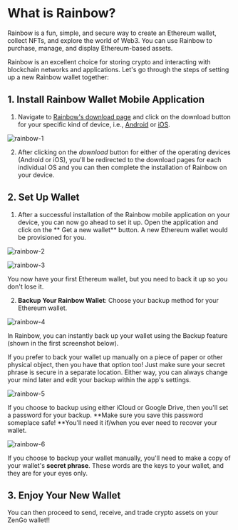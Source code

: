 # What is Rainbow?

Rainbow is a fun, simple, and secure way to create an Ethereum wallet, collect NFTs, and explore the world of Web3. You can use Rainbow to purchase, manage, and display Ethereum-based assets.

Rainbow is an excellent choice for storing crypto and interacting with blockchain networks and applications. Let's go through the steps of setting up a new Rainbow wallet together:

## 1. Install Rainbow Wallet Mobile Application

1. Navigate to [Rainbow's download page](https://rainbow.me/?_branch_match_id=1192294268543225580\&utm_source=branch\&utm_campaign=learn\&utm_medium=referral&_branch_referrer=H4sIAAAAAAAAA8soKSkottLXL8pLKk8sKNBLzs%2FVT07MLUjMTM%2FTz0lNLMoDAMk0iBoiAAAA) and click on the download button for your specific kind of device, i.e., [Android](https://play.google.com/store/apps/details?id=me.rainbow&%24web_only=true&_branch_match_id=1192294268543225580\&utm_source=branch\&utm_campaign=web-home\&utm_medium=marketing&_branch_referrer=H4sIAAAAAAAAA8soKSkottLXL8pLKk8sKNBLzs%2FVD0s0MfQIDzbzr0gCAIiGbKYfAAAA) or [iOS](https://apps.apple.com/us/app/rainbow-ethereum-wallet/id1457119021?%24web_only=true&_branch_match_id=1192294268543225580\&utm_source=branch\&utm_campaign=web-home\&utm_medium=marketing&_branch_referrer=H4sIAAAAAAAAA8soKSkottLXL8pLKk8sKNBLzs%2FV90%2F1TcnN9jLzr0gCAI5wN7gfAAAA).

![rainbow-1](rainbow-1.png "rainbow-1.png")

2. After clicking on the *download* button for either of the operating devices (Android or iOS), you'll be redirected to the download pages for each individual OS and you can then complete the installation of Rainbow on your device.

## 2. Set Up Wallet

1. After a successful installation of the Rainbow mobile application on your device, you can now go ahead to set it up. Open the application and click on the \*\* Get a new wallet\*\* button. A new Ethereum wallet would be provisioned for you.

![rainbow-2](rainbow-2.png "rainbow-2.png")

![rainbow-3](rainbow-3.png "rainbow-3.png")

You now have your first Ethereum wallet, but you need to back it up so you don't lose it.

2. **Backup Your Rainbow Wallet**: Choose your backup method for your Ethereum wallet.

![rainbow-4](rainbow-4.png "rainbow-4.png")

In Rainbow, you can instantly back up your wallet using the Backup feature (shown in the first screenshot below).

If you prefer to back your wallet up manually on a piece of paper or other physical object, then you have that option too! Just make sure your secret phrase is secure in a separate location. Either way, you can always change your mind later and edit your backup within the app's settings.

![rainbow-5](rainbow-5.png "rainbow-5.png")

If you choose to backup using either iCloud or Google Drive, then you'll set a password for your backup. \*\*Make sure you save this password someplace safe! \*\*You'll need it if/when you ever need to recover your wallet.

![rainbow-6](rainbow-6.png "rainbow-6.png")

If you choose to backup your wallet manually, you'll need to make a copy of your wallet's **secret phrase**. These words are the keys to your wallet, and they are for your eyes only.

## 3. Enjoy Your New Wallet

You can then proceed to send, receive, and trade crypto assets on your ZenGo wallet!!
